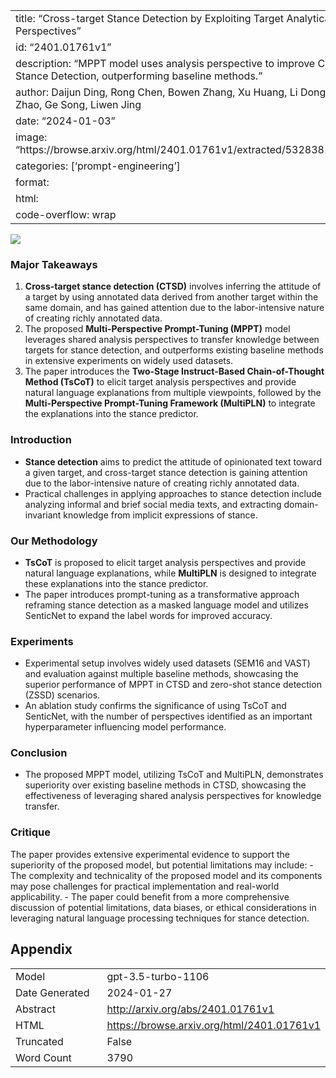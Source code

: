 
---
title: "Cross-target Stance Detection by Exploiting Target Analytical Perspectives"
id: "2401.01761v1"
description: "MPPT model uses analysis perspective to improve Cross-target Stance Detection, outperforming baseline methods."
author: Daijun Ding, Rong Chen, Bowen Zhang, Xu Huang, Li Dong, Xiaowen Zhao, Ge Song, Liwen Jing
date: "2024-01-03"
image: "https://browse.arxiv.org/html/2401.01761v1/extracted/5328381/fra123.png"
categories: ['prompt-engineering']
format:
  html:
    code-overflow: wrap
---

![](https://browse.arxiv.org/html/2401.01761v1/extracted/5328381/fra123.png)

### Major Takeaways
1. **Cross-target stance detection (CTSD)** involves inferring the attitude of a target by using annotated data derived from another target within the same domain, and has gained attention due to the labor-intensive nature of creating richly annotated data.
2. The proposed **Multi-Perspective Prompt-Tuning (MPPT)** model leverages shared analysis perspectives to transfer knowledge between targets for stance detection, and outperforms existing baseline methods in extensive experiments on widely used datasets.
3. The paper introduces the **Two-Stage Instruct-Based Chain-of-Thought Method (TsCoT)** to elicit target analysis perspectives and provide natural language explanations from multiple viewpoints, followed by the **Multi-Perspective Prompt-Tuning Framework (MultiPLN)** to integrate the explanations into the stance predictor.

### Introduction
- **Stance detection** aims to predict the attitude of opinionated text toward a given target, and cross-target stance detection is gaining attention due to the labor-intensive nature of creating richly annotated data.
- Practical challenges in applying approaches to stance detection include analyzing informal and brief social media texts, and extracting domain-invariant knowledge from implicit expressions of stance.

### Our Methodology
- **TsCoT** is proposed to elicit target analysis perspectives and provide natural language explanations, while **MultiPLN** is designed to integrate these explanations into the stance predictor.
- The paper introduces prompt-tuning as a transformative approach reframing stance detection as a masked language model and utilizes SenticNet to expand the label words for improved accuracy.

### Experiments
- Experimental setup involves widely used datasets (SEM16 and VAST) and evaluation against multiple baseline methods, showcasing the superior performance of MPPT in CTSD and zero-shot stance detection (ZSSD) scenarios.
- An ablation study confirms the significance of using TsCoT and SenticNet, with the number of perspectives identified as an important hyperparameter influencing model performance.

### Conclusion
- The proposed MPPT model, utilizing TsCoT and MultiPLN, demonstrates superiority over existing baseline methods in CTSD, showcasing the effectiveness of leveraging shared analysis perspectives for knowledge transfer.

### Critique
The paper provides extensive experimental evidence to support the superiority of the proposed model, but potential limitations may include:
- The complexity and technicality of the proposed model and its components may pose challenges for practical implementation and real-world applicability.
- The paper could benefit from a more comprehensive discussion of potential limitations, data biases, or ethical considerations in leveraging natural language processing techniques for stance detection.

## Appendix

|          |          |
|----------|----------|
| Model     | gpt-3.5-turbo-1106       |
| Date Generated     | 2024-01-27       |
| Abstract | [http://arxiv.org/abs/2401.01761v1](http://arxiv.org/abs/2401.01761v1)        |
| HTML     | [https://browse.arxiv.org/html/2401.01761v1](https://browse.arxiv.org/html/2401.01761v1)       |
| Truncated       | False       |
| Word Count       | 3790       |